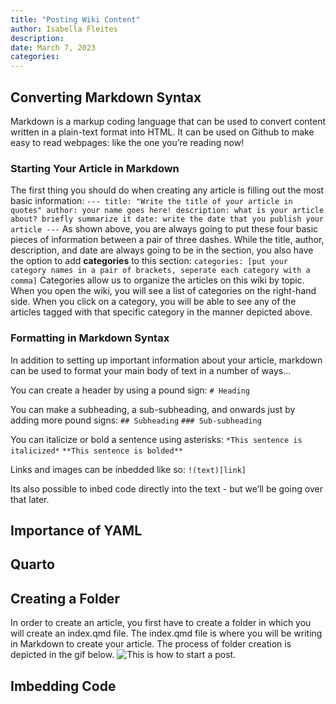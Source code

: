 ```yaml
---
title: "Posting Wiki Content"
author: Isabella Fleites
description: 
date: March 7, 2023
categories:
---
```

## Converting Markdown Syntax
Markdown is a markup coding language that can be used to convert content written in a plain-text format into HTML. It can be used on Github to make easy to read webpages: like the one you're reading now!

### Starting Your Article in Markdown
The first thing you should do when creating any article is filling out the most basic information:
`
---
title: "Write the title of your article in quotes"
author: your name goes here!
description: what is your article about? briefly summarize it
date: write the date that you publish your article
---
`
As shown above, you are always going to put these four basic pieces of information between a pair of three dashes. While the title, author, description, and date are always going to be in the section, you also have the option to add **categories** to this section:
`categories: [put your category names in a pair of brackets, seperate each category with a comma]`
Categories allow us to organize the articles on this wiki by topic. When you open the wiki, you will see a list of categories on the right-hand side. When you click on a category, you will be able to see any of the articles tagged with that specific category in the manner depicted above. 

### Formatting in Markdown Syntax 
In addition to setting up important information about your article, markdown can be used to format your main body of text in a number of ways...

You can create a header by using a pound sign:
` # Heading ` 

You can make a subheading, a sub-subheading, and onwards just by adding more pound signs:
` ## Subheading `
` ### Sub-subheading `

You can italicize or bold a sentence using asterisks:
` *This sentence is italicized* `
` **This sentence is bolded** `
 
 Links and images can be inbedded like so:
 ` !(text)[link] ` 

Its also possible to inbed code directly into the text - but we'll be going over that later. 

## Importance of YAML

## Quarto

## Creating a Folder
In order to create an article, you first have to create a folder in which you will create an index.qmd file. The index.qmd file is where you will be writing in Markdown to create your article. The process of folder creation is depicted in the gif below.
![This is how to start a post.](make-github-blogpost.gif)

## Imbedding Code
